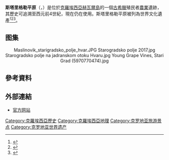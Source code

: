 {{Infobox Historic Site
| name = 斯塔里格勒平原
| native_name = Starogradsko polje
| native_language = hr
| image = Starigradsko polje hvar.jpg
| caption =斯塔里格勒平原
| locmapin = Croatia
| coordinates = {{coord|43|10|54|N|16|38|19|E|display=inline,title}}
| location = {{CRO}} [[斯普利特-達爾馬提亞縣|斯普利特-達爾馬提亞縣]]
| designation1 = WHS
| designation1_type = 文化
| designation1_criteria = ii, iii, v
| designation1_date = [[每年度入选世界遗产列表|2008年]] <small>(第32届 [[世界遺產委員會|大会]])</small>
| designation1_number = [http://whc.unesco.org/en/list/1240 1240]
| designation1_free1value = [[世界遗产|世界遗产]]
| designation2 = Croatia Cultural
| designation2_offname = Starogradsko polje
}}

'''斯塔里格勒平原'''（{{lang-hr|Starogradsko polje}}，{{lang-en|Stari Grad Plain}}）是位於[[克羅埃西亞|克羅埃西亞]][[赫瓦爾島|赫瓦爾島]]的一個[[古希臘|古希臘]]殖民者[[農業|農業]]遺跡，其歷史可追溯至西元前4世紀，現在仍在使用。斯塔里格勒平原被列為世界文化遺產<ref>{{Cite web |url=http://www.jutarnji.hr/vijesti/clanak/art-2008,7,8,,125857.jl |title=Starigrad na UNESCO-ovoj listi |access-date=2015-10-05 |archive-date=2009-09-02 |archive-url=https://web.archive.org/web/20090902134633/http://www.jutarnji.hr/vijesti/clanak/art-2008,7,8,,125857.jl |dead-url=no }}</ref><ref>{{Cite web |url=http://whc.unesco.org/en/news/450 |title=UNESCO includes eight new monuments into the world heritage list |access-date=2015-10-05 |archive-date=2015-09-06 |archive-url=https://web.archive.org/web/20150906101950/http://whc.unesco.org/en/news/450/ |dead-url=no }}</ref><ref>{{Cite web |url=http://whc.unesco.org/en/tentativelists/2016/ |title=UNESCO - Stari Grad Plain |access-date=2015-10-05 |archive-date=2017-03-22 |archive-url=https://web.archive.org/web/20170322083359/http://whc.unesco.org/en/tentativelists/2016/ |dead-url=no }}</ref>。

==图集==
<center>
<gallery mode="packed">
Maslinovik_starigradsko_polje_hvar.JPG
Starogradsko polje 2017.jpg
Starogradsko polje na jadranskom otoku Hvaru.jpg
Young Grape Vines, Stari Grad (5970770474).jpg
</gallery>
</center>

== 參考資料 ==
{{Reflist}}
== 外部連結 ==
{{Commons category|Starogradsko polje}}
* [http://www.starogradsko-polje.net/ 官方网站] {{Wayback|url=http://www.starogradsko-polje.net/ |date=20210313064707 }}
{{克罗地亚世界遗产}}
{{达尔马提亚地标}}
{{Authority control}}
[[Category:克羅埃西亞歷史|Category:克羅埃西亞歷史]]
[[Category:克羅埃西亞地理|Category:克羅埃西亞地理]]
[[Category:克罗地亚旅游景点|Category:克罗地亚旅游景点]]
[[Category:克罗地亚世界遗产|Category:克罗地亚世界遗产]]